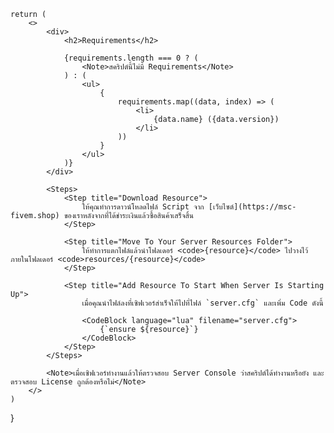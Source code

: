     return (
        <>
            <div>
                <h2>Requirements</h2>

                {requirements.length === 0 ? (
                    <Note>สคริปต์นี้ไม่มี Requirements</Note>
                ) : (
                    <ul>
                        {
                            requirements.map((data, index) => (
                                <li>
                                    {data.name} ({data.version})           
                                </li>
                            ))
                        }
                    </ul>
                )}
            </div>

            <Steps>
                <Step title="Download Resource">
                    ให้คุณทำการดาวน์โหลดไฟล์ Script จาก [เว็บไซต์](https://msc-fivem.shop) ของเราหลังจากที่ได้ชำระเงินแล้วซื้อสินค้าเสร็จสิ้น
                </Step>

                <Step title="Move To Your Server Resources Folder">
                    ให้ทำการแตกไฟล์แล้วนำโฟลเดอร์ <code>{resource}</code> ไปวางไว้ภายในโฟลเดอร์ <code>resources/{resource}</code>
                </Step>

                <Step title="Add Resource To Start When Server Is Starting Up">
                    เมื่อคุณนำไฟล์ลงที่เซิฟเวอร์สำเร็จให้ไปที่ไฟล์ `server.cfg` และเพิ่ม Code ดังนี้

                    <CodeBlock language="lua" filename="server.cfg">
                        {`ensure ${resource}`}
                    </CodeBlock>
                </Step>
            </Steps>

            <Note>เมื่อเซิฟเวอร์ทำงานแล้วให้ตรวจสอบ Server Console ว่าสคริปต์ได้ทำงานหรือยัง และตรวจสอบ License ถูกต้องหรือไม่</Note>
        </>
    )
}